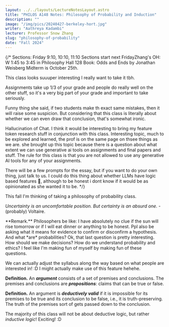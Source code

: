 ```yaml
---
layout: ../../layouts/LectureNotesLayout.astro
title: "PHILOS A148 Notes: Philosophy of Probability and Induction"
description: ""
image: "/img/pics/20240427-berkeley-hort.jpg"
writer: "Aathreya Kadambi"
lecturer: Professor Snow Zhang
slug: "philosophy-of-probability"
date: "Fall 2024"
---
```


{/* 
Sections: Friday 9:10, 10:10, 11:10
Sections start next FridayZhang's OH: W 1:45 to 3:45 in Philosophy Hall 128
Book: Odds and Ends by Jonathan Weisberg
Midterm is October 25th.

This class looks suuuper interesting I really want to take it tbh.

Assignments take up 1/3 of your grade and people do really well on the other stuff, so it's a very big part of your grade and important to take seriously.


Funny thing she said, if two students make th exact same mistakes, then it will raise some suspicion. But considering that this class is literally about whether we can even draw that conclusion, that's somewhat ironic.

Hallucination of Chat. I think it would be interesting to bring my feature token research stuff in conjunction with this class. Interesting topic, much to be explored and learned, the prof is on the same page on thsee things as we are. she brought up this topic because there is a question about what extent we can use generative ai tools on assignments and final papers and stuff. The rule for this class is that you are not allowed to use any generative AI tools for any of your assignments.

There will be a few prompts for the essay, but if you want to do your own thing, just talk to us. I could do this thing about whether LLMs have logic based features :eyes:, although to be honest i dont know if it would be as opinionated as she wanted it to be.
*/}

This fall I'm thinking of taking a philosophy of probability class.

*Uncertainty is an uncomfortable position. But certainty is an absurd one.* - (probably) Voltaire.

<div class="remark">
**Remark.** Philosophers be like: I have absolutely no clue if the sun will rise tomorrow or if I will eat dinner or anything to be honest. Ppl also be asking what it means for evidence to confirm or disconfirm a hypothesis. And what *are* probabilities? Ok, that last question is pretty interesting. How should we make decisions? How do we understand probability and ethics? I feel like I'm making fun of myself by making fun of these questions.
</div>

We can actually adjust the syllabus along the way based on what people are interested in! :D I might actually make use of this feature hehehe.

**Definition.** An ***argument*** consists of a set of premises and conclusions. The premises and conclusions are ***propositions***: claims that can be true or false.

**Definition.** An argument is ***deductively valid*** if it is impossible for its premises to be true and its conclusion to be false, i.e., it is truth-preserving. The truth of the premises sort of gets passed down to the conclusion.

The majority of this class will not be about deductive logic, but rather *inductive logic*! Exciting! :D